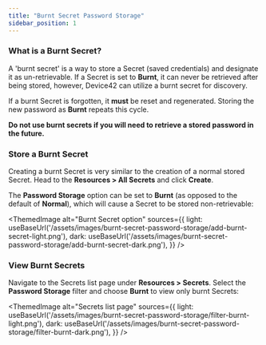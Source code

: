 ```yaml
---
title: "Burnt Secret Password Storage"
sidebar_position: 1
---
```



### What is a Burnt Secret?

A 'burnt secret' is a way to store a Secret (saved credentials) and designate it as un-retrievable. If a Secret is set to **Burnt**, it can never be retrieved after being stored, however, Device42 can utilize a burnt secret for discovery.

If a burnt Secret is forgotten, it **must** be reset and regenerated. Storing the new password as **Burnt** repeats this cycle.

**Do not use burnt secrets if you will need to retrieve a stored password in the future.**

### Store a Burnt Secret

Creating a burnt Secret is very similar to the creation of a normal stored Secret. Head to the **Resources > All Secrets** and click **Create**. 

The **Password Storage** option can be set to **Burnt** (as opposed to the default of **Normal**), which will cause a Secret to be stored non-retrievable:

<ThemedImage
  alt="Burnt Secret option"
  sources={{
    light: useBaseUrl('/assets/images/burnt-secret-password-storage/add-burnt-secret-light.png'),
    dark: useBaseUrl('/assets/images/burnt-secret-password-storage/add-burnt-secret-dark.png'),
  }}
/>

### View Burnt Secrets

Navigate to the Secrets list page under **Resources > Secrets**. Select the **Password Storage** filter and choose **Burnt** to view only burnt Secrets:

<ThemedImage
  alt="Secrets list page"
  sources={{
    light: useBaseUrl('/assets/images/burnt-secret-password-storage/filter-burnt-light.png'),
    dark: useBaseUrl('/assets/images/burnt-secret-password-storage/filter-burnt-dark.png'),
  }}
/>

